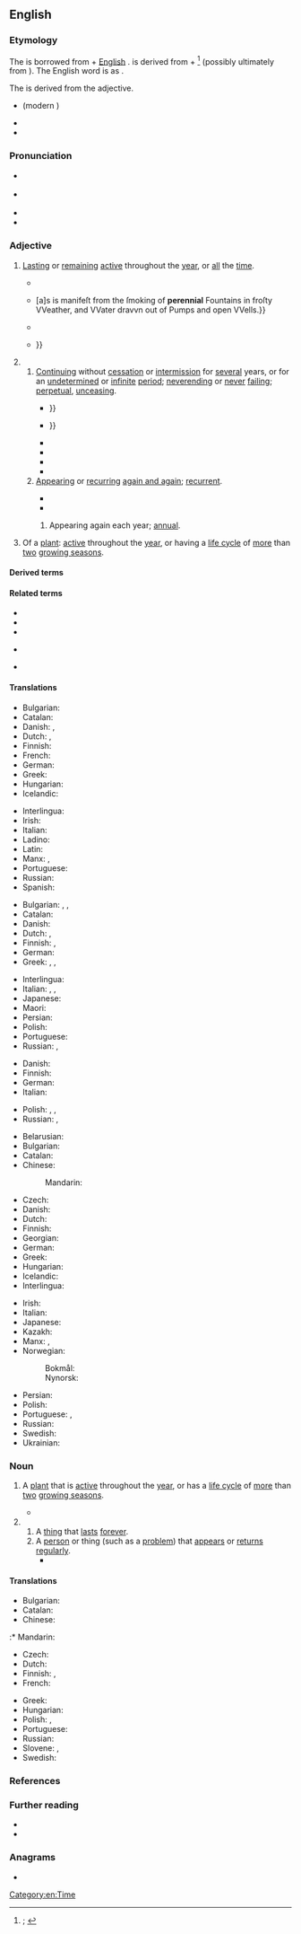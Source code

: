 ==English==
{{was wotd|2022|May|18}}

===Etymology===
{{root|en|ine-pro|*per-|id=fare|*h₂et-}}
The {{glossary|adjective}} is borrowed from {{bor|en|la|perennis|t=lasting through the whole year or for several years, perennial; continual, everlasting, perpetual}} + [[w:English language|English]] {{m|en|-al|pos={{glossary|suffix}} meaning ‘of or pertaining to’ forming adjectives}}. {{m|la||Perennis}} is derived from {{m|la|per-|t=completive or intensifying {{glossary|prefix}} with the sense of doing something all the way through or entirely}} + {{m|la|annus|t=year; season, time}}<ref>{{R:OED Online|pos=adj.'' and ''n|id=140686|date=March 2022|nodot=1}}; {{R:Lexico|pos=adj.'' and ''n}}</ref> (possibly ultimately from {{der|en|ine-pro|*h₂et-|t=to go}}). The English word is {{glossary|surface analysis|analysable}} as {{confix|en|per|ennial}}.

The {{glossary|noun}} is derived from the adjective.

{{rel-top|cognates}}
* {{cog|frm|pérenne}} (modern {{cog|fr|pérenne|t=lasting through the whole year, perennial}})
* {{cog|it|perenne|t=lasting for a long time}}
* {{cog|es|perenne|t=eternal; permanent; a perennial plant}}
{{rel-bottom}}

===Pronunciation===
* {{a|RP}} {{IPA|en|/pəˈɹɛn.ɪ.əl/}}
* {{a|GA}} {{IPA|en|/pəˈɹɛn.j(ə)l/|/pəˈɹɛn.i.əl/}}
* {{audio|en|En-us-perennial.ogg|Audio (GA)}}
* {{hyphenation|en|per|en|ni|al}}

===Adjective===
{{en-adj|-}}

# [[last#Verb|Lasting]] or [[remain|remaining]] [[active#Adjective|active]] throughout the [[year]], or [[all#Determiner|all]] the [[time#Noun|time]].
#: {{synonyms|en|q1=archaic or obsolete|perennal}}
#: {{coi|en|a '''perennial''' stream}}
#* {{RQ:Evelyn Diary|volume=I|entrydate=27 February 1644|page=43|passage=[W]hat is most admirable is the vast enclosure, and variety of ground, in y{{sup|e}} large garden, containing vineyards, cornefields, meadows, groves (whereof one is of '''perennial''' greens), and walkes of vast lengthes, so accurately kept and cultivated, that nothing can be more agreeable.}}
#* {{RQ:Derham Physico-Theology|chapter=The Distribution of the Earth and Waters|section=footnote 3|pages=49–50|pageref=50|passage=And there is ſuch a thing as ''Subterraneous Heat'', {{...}} [a]s is manifeſt from the ſmoking of '''perennial''' Fountains in froſty VVeather, and VVater dravvn out of Pumps and open VVells.}}
#* {{RQ:Thoreau Walden|chapter=The Ponds|page=191|passage=It [the pond] is a clear and deep green well, half a mile long and a mile and three quarters in circumference, and contains about sixty-one and a half acres; a '''perennial''' spring in the midst of pine and oak woods, without any visible inlet or outlet except by the clouds and evaporation.}}
#* {{RQ:Melville Clarel|edition=1st|volume=II|canto=I|cantoname=In the Mountain|page=306|passage=That desert's age the gorge may prove, / Piercing profound the mountain bare; / Yet hardly churned out in the groove / By a '''perennial''' wear and tear / Of floods; nay, dry it shows within; / But twice a year the waters flow, / Nor then in tide, but dribbling thin: {{...}}}}
# {{lb|en|figuratively}}
## [[continue#Verb|Continuing]] without [[cessation]] or [[intermission]] for [[several#Determiner|several]] years, or for an [[undetermined#Adjective|undetermined]] or [[infinite#Adjective|infinite]] [[period#Noun|period]]; [[neverending]] or [[never#Adverb|never]] [[fail#Verb|failing]]; [[perpetual#Adjective|perpetual]], [[unceasing]].
##: {{synonyms|en|continual|enduring|everlasting|permanent|timeless|Thesaurus:eternal}}
##: {{ux|en|His artwork has a '''perennial''' beauty.}}
##* {{RQ:Dryden Metamorphoses|book=XV|section=The Deification of [[w:Julius Caesar|Julius Cæsar]]|page=545|passage=There, on '''perennial''' Adamant deſign'd, / The various Fortunes of your Race you'll find: {{...}}}}
##* {{RQ:Johnson Rambler|issue=72|date=24 November 1750|page=155|passage=Good humour may be defined ''a habit of being pleaſed'', a conſtant and '''perennial''' ſoftneſs of manner, eaſineſs of approach, and ſuavity of diſpoſition; {{...}}}}
##* {{RQ:Burke Revolution in France|page=232|passage=The '''perennial''' exiſtence of bodies corporate and their fortunes, are things particularly ſuited to a man who has long views; who meditates deſigns that require time in faſhioning; and which propoſe duration when they are accompliſhed.}}
##* {{RQ:Carlyle Chartism|chapter=Finest Peasantry in the World|page=25|passage=Has Ireland been governed in a 'wise and loving' manner? A government and guidance of white European men which has issued in '''perennial''' hunger of potatoes to the third man extant,—ought to drop a veil over its fact, and walk out of court under conduct of proper officers; saying no word; expecting now of a surety sentence either to change or die.}}
##* {{RQ:Dickens Our Mutual Friend|volume=I|chapter=A Marriage Contract|page=90|passage=She has a large gold eye-glass, has Lady Tippins, to survey the proceedings with. If she had one in each eye, it might keep that other drooping lid up, and look more uniform. But '''perennial''' youth is in her artificial flowers, and her list of lovers is full.}}
##* {{quote-book|en|author=John Boyle O’Reilly|authorlink=John Boyle O'Reilly|chapter=The Three Queens|title=In Bohemia|location=Boston, Mass.|publisher=The Pilot Publishing Co.{{nb...|597 Washington Street.}}|year=1882|year_published=1886|section=stanza 2|page=77|pageurl=https://books.google.com/books?id=EWY1AAAAMAAJ&pg=PA77|oclc=1079232343|passage=Her name was {{smallcaps|Liberty}}! Earth lay before her, / And throbbed unconscious fealty and truth; / Morning and night men hastened to adore her, / And from her eyes Peace drew '''perennial''' youth.}}
## [[appear|Appearing]] or [[recur]]ring [[again and again]]; [[recurrent]].
##: {{synonyms|en|repetitious|Thesaurus:repetitive}}
##: {{coi|en|a '''perennial''' candidate in elections}}
##: {{ux|en|Change is a '''perennial''' theme in politics.}}
##* {{quote-book|en|author=“Free-lance” [pseudonym; J. T. Denny]|chapter=Ludgate Hill only Rises about Four Feet in Every Hundred—Societies—the Bearing Rein only Required on Cripples|title=Horses and Roads: Or How to Keep a Horse Sound on His Legs{{nb...|By Free-lance: Being a Series of Papers Republished from The Farm Journal}}|edition=3rd|location=London|publisher=[[w:Longman|Longmans, Green, and Co.]]|year=1881|page=129|pageurl=https://books.google.com/books?id=_dVGAAAAMAAJ&pg=PA129|oclc=1117149338|passage=Ludgate Hill is not Moirosi’s Mountain, but, after all, is only a gentle ascent of about half an inch in the foot, over a length of about two hundred yards, up which unshod omnibus horses would trot with a full load in any weather. Yet there it must remain, a chief thoroughfare in the heart of London, a '''perennial''' cause of complaint, and of fear, disgust, and injury to man and horse.}}
##* {{quote-book|en|author=Annie Besant|authorlink=Annie Besant|title=Life, Death, and Immortality|location=London|publisher=[[w:The Freethought Publishing Company|Freethought Publishing Company]],{{nb...|63, Fleet Street, E.C.}}|year=1886|page=3|pageurl=https://books.google.com/books?id=8ZYwAQAAMAAJ&pg=RA4-PA3|oclc=79181382|passage=Of all the questions which, throughout the centuries, have escaped from the lips of man, there is none which has been asked with such persistence, none which has possessed interest more '''perennial''', than "Whence do I come? Whither shall I go?" Man's origin, man's hereafter, have ever been of intensest interest to man.}}
### {{lb|en|rare}} Appearing again each year; [[annual#Adjective|annual]].
# {{lb|en|botany}} Of a [[plant#Noun|plant]]: [[active#Noun|active]] throughout the [[year]], or having a [[life cycle]] of [[more#Determiner|more]] than [[two#Numeral|two]] [[growing season]]s.
#: {{coordinate terms|en|annual|biennial}}

====Derived terms====
{{col3|en
|perennialism
|perennialist
|perenniality
|perennialization
|perennialize
|perennially
|perennial philosophy
|perenniation
}}

====Related terms====
* {{l|en|perennate}}
* {{l|en|perennating|pos=adjective}}
* {{l|en|perennation}}
* {{l|en|perennious}} {{qualifier|archaic or literary}}
* {{l|en|perennity}}

====Translations====
{{trans-top|lasting or remaining active throughout the year, or all the time}}
* Bulgarian: {{t|bg|целогодишен}}
* Catalan: {{t|ca|perenne}}
* Danish: {{t+|da|evig}}, {{t|da|helårlig}}
* Dutch: {{t+|nl|eeuwig}}, {{t|nl|gansjarig}}
* Finnish: {{t|fi|ympärivuotinen}}
* French: {{t+|fr|pérenne}}
* German: {{t+|de|ganzjährig}}
* Greek: {{t+|el|αέναος|m}}
* Hungarian: {{t+|hu|állandó}}
* Icelandic: {{t+|is|fjölær|m}}
{{trans-mid}}
* Interlingua: {{t|ia|perenne}}
* Irish: {{t|ga|ilbhliantúil}}
* Italian: {{t+|it|perenne}}
* Ladino: {{t|lad|siemprebive}}
* Latin: {{t|la|perennis}}
* Manx: {{t|gv|yl-vleeantagh}}, {{t|gv|yl-vleinoil}}
* Portuguese: {{t+|pt|perene}}
* Russian: {{t+|ru|круглогоди́чный}}
* Spanish: {{t+|es|perenne}}
{{trans-bottom}}

{{trans-top-also|continuing without cessation or intermission for several years, or for an undetermined or infinite period|perpetual|unceasing}}
* Bulgarian: {{t+|bg|непрекъснат}}, {{t+|bg|траен}}, {{t+|bg|вечен}}
* Catalan: {{t|ca|perenne}}
* Danish: {{t+|da|evig}}
* Dutch: {{t+|nl|eeuwig}}, {{t+|nl|voortdurend}}
* Finnish: {{t+|fi|ajaton}}, {{t+|fi|jatkuva}}
* German: {{t+|de|dauerhaft}}
* Greek: {{t+|el|αέναος|m}}, {{t+|el|αιώνιος|m}}, {{t+|el|διηνεκής|m|f}}
{{trans-mid}}
* Interlingua: {{t|ia|perenne}}
* Italian: {{t+|it|perenne}}, {{t+|it|eterno}}, {{t+|it|perpetuo}}
* Japanese: {{t+|ja|永続|tr=えいぞくする, eizoku suru|alt=永続する}}
* Maori: {{t|mi|tautini}}
* Persian: {{t+|fa|جاوید|tr=jâvid}}
* Polish: {{t+|pl|odwieczny|m}}
* Portuguese: {{t+|pt|perene}}
* Russian: {{t+|ru|постоя́нный}}, {{t+|ru|ве́чный}}
{{trans-bottom}}

{{trans-top-also|appearing or recurring again and again|recurrent}}
* Danish: {{t|da|tilbagevendende}}
* Finnish: {{t+|fi|toistuva}}
* German: {{t+|de|wiederkehrend}}
* Italian: {{t+|it|ricorrente}}
{{trans-mid}}
* Polish: {{t+|pl|częsty}}, {{t|pl|powracający}}, {{t|pl|powtarzający się|m}}
* Russian: {{t+|ru|повторя́ющийся}}, {{t+|ru|возвраща́ющийся}}
{{trans-bottom}}

{{trans-see|appearing again each year|annual}}

{{trans-top|of a plant: active throughout the year, or having a life cycle of more than two growing seasons}}
* Belarusian: {{t|be|шматгадо́вы}}
* Bulgarian: {{t+|bg|многогоди́шен}}
* Catalan: {{t|ca|perenne}}
* Chinese:
*: Mandarin: {{t+|cmn|多年生|tr=duōniánshēng}}
* Czech: {{t+|cs|trvalka|f}}
* Danish: {{t|da|flerårig}}
* Dutch: {{t+|nl|meerjarig}}
* Finnish: {{t+|fi|monivuotinen}}
* Georgian: {{t|ka|მრავალწლოვანი}}
* German: {{t+|de|mehrjährig}}
* Greek: {{t+|el|πολυετής}}
* Hungarian: {{t+|hu|évelő}}
* Icelandic: {{t+|is|fjölær|m}}
* Interlingua: {{t|ia|perenne}}
{{trans-mid}}
* Irish: {{t|ga|ilbhliantúil}}
* Italian: {{t+|it|perenne}}
* Japanese: {{t|ja|多年生|alt=多年生の|tr=たねんせいの, tanensei no}}
* Kazakh: {{t|kk|көпжылдық}}
* Manx: {{t|gv|yl-vleeantagh}}, {{t|gv|yl-vleinoil}}
* Norwegian:
*: Bokmål: {{t|nb|flerårig}}
*: Nynorsk: {{t|nn|fleirårig}}
* Persian: {{t+|fa|چندساله|tr=čand-sâle}}
* Polish: {{t+|pl|wieloletni|m}}
* Portuguese: {{t+|pt|perene}}, {{t+|pt|vivaz}}
* Russian: {{t+|ru|многоле́тний}}
* Swedish: {{t+|sv|flerårig}}
* Ukrainian: {{t+|uk|багаторі́чний}}
{{trans-bottom}}

===Noun===
{{en-noun}}

# {{lb|en|botany}} A [[plant#Noun|plant]] that is [[active#Noun|active]] throughout the [[year]], or has a [[life cycle]] of [[more#Determiner|more]] than [[two#Numeral|two]] [[growing season]]s.
#: {{cot|en|annual|biennial|evergreen}}
#* {{quote-journal|en|author=Robert F[iske] Griggs|authorlink=Robert Fiske Griggs|title=[[s:National Geographic Magazine/Volume 31/Number 1/The Valley of Ten Thousand Smokes|The Valley of Ten Thousand Smokes]]|magazine={{w|National Geographic}}|location=Washington, D.C.|publisher={{w|National Geographic Society}}{{nb...|Hubbard Memorial Hall}}|month=January|year=1917|volume=XXXI|issue=1|issn=0027-9358|oclc=1049714034|passage=One would have supposed from the appearance of the country at the end of the first season after the eruption that practically all plants except the trees and bushes had been destroyed, and that revegetation must be due to new seedlings started on the ash. Such, however, is not the case. Excavation of the root systems of the new plants shows that they are old '''perennials''' which have come through the ash from the old soil.}}
# {{lb|en|by extension}}
## A [[thing]] that [[last#Verb|lasts]] [[forever#Adverb|forever]].
## A [[person#Noun|person]] or thing (such as a [[problem#Noun|problem]]) that [[appear]]s or [[return#Verb|returns]] [[regularly]].
##* {{quote-web|en|author=Sterling Whitaker|title=Hottest Country Tours to See in Summer 2019|work=Taste of Country|archiveurl=https://web.archive.org/web/20210531072725/https://tasteofcountry.com/hottest-country-tours-summer-2019/|archivedate=31 May 2021|date=21 June 2019|passage=Some of the stars on our list are '''perennials''' who fill huge venues year after year after year, but there's also a returning superstar on our list of the hottest summer tours of 2019.}}

====Translations====
{{trans-top|plant active throughout the year, or has a life cycle of more than two growing seasons}}
* Bulgarian: {{t|bg|многогодишно растение}}
* Catalan: {{t|ca|perennifoli}}
* Chinese:
:* Mandarin: {{t+|cmn|多年生|tr=duōniánshēng}}
* Czech: {{t+|cs|trvalka|f}}
* Dutch: {{t|nl|[[meerjarig|meerjarige]] [[plant]]|f}}
* Finnish: {{t+|fi|perenna}}, {{t|fi|[[monivuotinen]] [[kasvi]]}}
* French: {{t+|fr|vivace|m|f}}
{{trans-mid}}
* Greek: {{t+|el|πολυετές|n}}
* Hungarian: {{t+|hu|évelő}}
* Polish: {{t+|pl|bylina|f}}, {{t|pl|[[roślina]] [[wieloletnia]]|f}}
* Portuguese: {{t|pt|[[planta]] [[perene]]|f}}
* Russian: {{t|ru|[[многолетнее]] [[расте́ние]]|n}}
* Slovene: {{t|sl|trajnica}}, {{t|sl|večletna rastlina}}
* Swedish: {{t+|sv|perenn}}
{{trans-bottom}}

{{trans-top|thing that lasts forever}}
{{trans-mid}}
{{trans-bottom}}

{{trans-top|person or thing that appears or returns regularly}}
{{trans-mid}}
{{trans-bottom}}

===References===
<references/>

===Further reading===
* {{pedia|perennial plant}}
* {{pedia|perennial (disambiguation)}}

===Anagrams===
* {{anagrams|en|a=aeeilnnpr|-prenaline}}

[[Category:en:Time]]